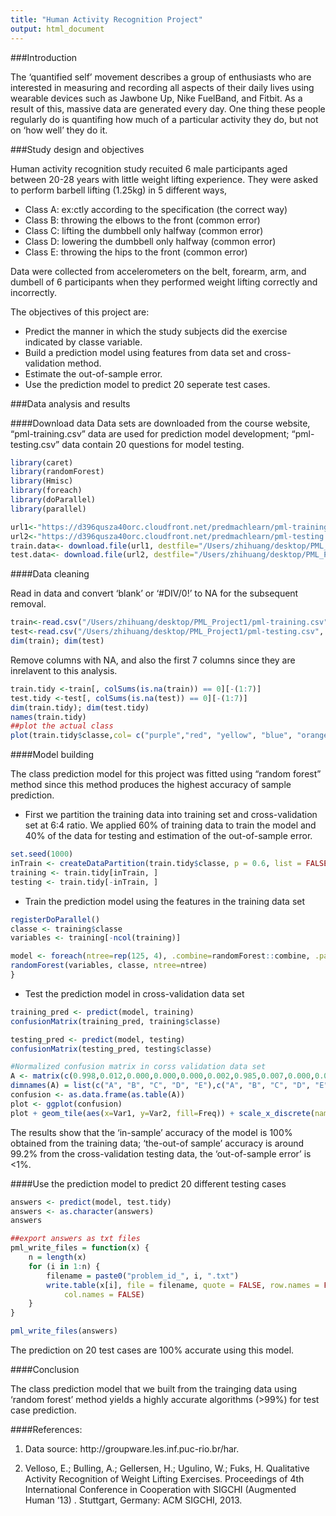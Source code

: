```yaml
---
title: "Human Activity Recognition Project"
output: html_document
---
```


###Introduction

The 'quantified self' movement describes a group of enthusiasts who are interested in measuring and recording all aspects of their daily lives using wearable devices such as Jawbone Up, Nike FuelBand, and Fitbit. As a result of this, massive data are generated every day.  One thing these people regularly do is quantifing how much of a particular activity they do, but not on 'how well' they do it.  

###Study design and objectives

Human activity recognition study recuited 6 male participants aged between 20-28 years with little weight lifting experience. They were asked to perform barbell lifting (1.25kg) in 5 different ways,

* Class A: ex:ctly according to the specification (the correct way)
* Class B: throwing the elbows to the front (common error)
* Class C: lifting the dumbbell only halfway (common error)
* Class D: lowering the dumbbell only halfway (common error)
* Class E: throwing the hips to the front (common error)

Data were collected from accelerometers on the belt, forearm, arm, and dumbell of 6 participants when they performed weight lifting correctly and incorrectly. 

The objectives of this project are: 

* Predict the manner in which the study subjects did the exercise indicated by classe variable.
* Build a prediction model using features from data set and cross-validation method.
* Estimate the out-of-sample error.
* Use the prediction model to predict 20 seperate test cases.

###Data analysis and results

####Download data
Data sets are downloaded from the course website, "pml-training.csv" data are used for prediction model development; "pml-testing.csv" data contain 20 questions for model testing. 

```r
library(caret)
library(randomForest)
library(Hmisc)
library(foreach)
library(doParallel)
library(parallel)
```

```r
url1<-"https://d396qusza40orc.cloudfront.net/predmachlearn/pml-training.csv"
url2<-"https://d396qusza40orc.cloudfront.net/predmachlearn/pml-testing.csv"
train.data<- download.file(url1, destfile="/Users/zhihuang/desktop/PML_Project1/pml-training.csv", method="curl")
test.data<- download.file(url2, destfile="/Users/zhihuang/desktop/PML_Project1/pml-testing.csv", method="curl")
```

####Data cleaning

Read in data and convert 'blank' or '#DIV/0!' to NA for the subsequent removal.

```r
train<-read.csv("/Users/zhihuang/desktop/PML_Project1/pml-training.csv", na.strings=c("NA","#DIV/0!", ""))
test<-read.csv("/Users/zhihuang/desktop/PML_Project1/pml-testing.csv", na.strings=c("NA","#DIV/0!", ""))
dim(train); dim(test)
```

Remove columns with NA, and also the first 7 columns since they are inrelavent to this analysis.

```r
train.tidy <-train[, colSums(is.na(train)) == 0][-(1:7)]
test.tidy <-test[, colSums(is.na(test)) == 0][-(1:7)]
dim(train.tidy); dim(test.tidy)
names(train.tidy)
##plot the actual class
plot(train.tidy$classe,col= c("purple","red", "yellow", "blue", "orange"), main = "`Classe` Frequency Plot", xlab="Actual class")
```

####Model building

The class prediction model for this project was fitted using "random forest" method since this method produces the highest accuracy of sample prediction.

 * First we partition the training data into training set and cross-validation set at 6:4 ratio.  We applied 60% of training data to train the model and 40% of the data for testing and estimation of the out-of-sample error.

```r
set.seed(1000)
inTrain <- createDataPartition(train.tidy$classe, p = 0.6, list = FALSE)
training <- train.tidy[inTrain, ]
testing <- train.tidy[-inTrain, ]
```

* Train the prediction model using the features in the training data set

```r
registerDoParallel()
classe <- training$classe
variables <- training[-ncol(training)]

model <- foreach(ntree=rep(125, 4), .combine=randomForest::combine, .packages='randomForest') %dopar% {
randomForest(variables, classe, ntree=ntree) 
}

```

 * Test the prediction model in cross-validation data set

```r
training_pred <- predict(model, training)
confusionMatrix(training_pred, training$classe)

testing_pred <- predict(model, testing)
confusionMatrix(testing_pred, testing$classe)

```

```r
#Normalized confusion matrix in corss validation data set
A <- matrix(c(0.998,0.012,0.000,0.000,0.000,0.002,0.985,0.007,0.000,0.000,0.000,0.003,0.993,0.016,.001,0.000,0.000,0.001,0.984,0.002,0.000,0.000,0.000,0.000,0.997), nrow=5, ncol=5, byrow = TRUE)       
dimnames(A) = list(c("A", "B", "C", "D", "E"),c("A", "B", "C", "D", "E"))   
confusion <- as.data.frame(as.table(A))
plot <- ggplot(confusion)
plot + geom_tile(aes(x=Var1, y=Var2, fill=Freq)) + scale_x_discrete(name="Actual Class") + scale_y_discrete(name="Predicted Class") + scale_fill_gradient(breaks=seq(from=-.5, to=4, by=.2)) + labs(fill="Freq",title = "Normalized Confusion Matrix in Cross-Validataion")
```


The results show that the 'in-sample' accuracy of the model is 100% obtained from the training data; 'the-out-of sample' accuracy is around 99.2% from the cross-validation testing data, the 'out-of-sample error' is <1%. 

####Use the prediction model to predict 20 different testing cases

```r
answers <- predict(model, test.tidy)
answers <- as.character(answers)
answers

##export answers as txt files
pml_write_files = function(x) {
    n = length(x)
    for (i in 1:n) {
        filename = paste0("problem_id_", i, ".txt")
        write.table(x[i], file = filename, quote = FALSE, row.names = FALSE, 
            col.names = FALSE)
    }
}

pml_write_files(answers)

```

The prediction on 20 test cases are 100% accurate using this model.

####Conclusion

The class prediction model that we built from the trainging data using 'random forest' method yields a highly accurate algorithms (>99%) for test case prediction.  


####References:

(1) Data source: http://groupware.les.inf.puc-rio.br/har.

(2) Velloso, E.; Bulling, A.; Gellersen, H.; Ugulino, W.; Fuks, H. Qualitative Activity Recognition of Weight Lifting Exercises. Proceedings of 4th International Conference in Cooperation with SIGCHI (Augmented Human '13) . Stuttgart, Germany: ACM SIGCHI, 2013.

